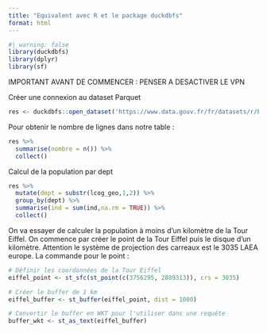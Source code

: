 ```yaml
---
title: "Equivalent avec R et le package duckdbfs"
format: html
---
```




```r
#| warning: false
library(duckdbfs)
library(dplyr)
library(sf)
```

IMPORTANT AVANT DE COMMENCER : PENSER A DESACTIVER LE VPN

Créer une connexion au dataset Parquet

```r
res <- duckdbfs::open_dataset('https://www.data.gouv.fr/fr/datasets/r/b480cead-3f46-4b1b-a943-62a009b83f7a')
```

Pour obtenir le nombre de lignes dans notre table : 

```r
res %>% 
  summarise(nombre = n()) %>% 
  collect() 
```

Calcul de la population par dept

```r
res %>% 
  mutate(dept = substr(lcog_geo,1,2)) %>% 
  group_by(dept) %>% 
  summarise(ind = sum(ind,na.rm = TRUE)) %>% 
  collect() 
```
On va essayer de calculer la population à moins d'un kilomètre de la Tour Eiffel. On commence par créer le point de la Tour Eiffel puis le disque d'un kilomètre. 
Attention le système de projection des carreaux est le 3035 LAEA europe. La commande pour le point :

```r

# Définir les coordonnées de la Tour Eiffel
eiffel_point <- st_sfc(st_point(c(3756295, 2889313)), crs = 3035)

# Créer le buffer de 1 km
eiffel_buffer <- st_buffer(eiffel_point, dist = 1000)

# Convertir le buffer en WKT pour l'utiliser dans une requête
buffer_wkt <- st_as_text(eiffel_buffer)
```

